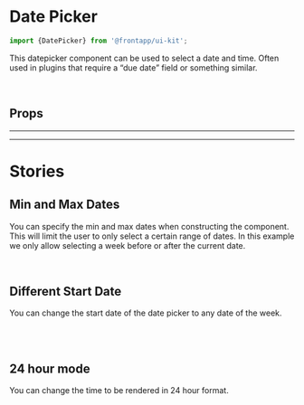
<Meta title="Components/Date Picker" of={DatePickerDropdown} />

# Date Picker

<Canvas>
  <Story id="components-date-picker--basic" />
</Canvas>

```typescript
import {DatePicker} from '@frontapp/ui-kit';
```

This datepicker component can be used to select a date and time. Often used in plugins that require a “due date” field or something similar.

<br />

## Props

<PureArgsTable of={DatePickerDropdown} />

<hr />
<hr />

# Stories

## Min and Max Dates

<Canvas>
  <Story id="components-date-picker--min-max-date" />
</Canvas>

You can specify the min and max dates when constructing the component. This will limit the user to only select a certain
range of dates. In this example we only allow selecting a week before or after the current date.

<br />

## Different Start Date

<Canvas>
  <Story id="components-date-picker--start-date" />
</Canvas>

You can change the start date of the date picker to any date of the week.

<br />
<br />

## 24 hour mode

<Canvas>
  <Story id="components-date-picker--twenty-four-hour" />
</Canvas>

You can change the time to be rendered in 24 hour format.

<br />
<br />
